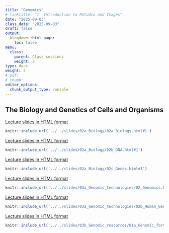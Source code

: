 ```yaml
---
title: "Genomics"
# linktitle: "1. Introduction to RStudio and Images"
date: "2025-09-03"
class_date: "2025-09-03"
draft: false
output:
  blogdown::html_page:
    toc: false
menu:
  class:
    parent: Class sessions
    weight: 3
type: docs
weight: 3
# pdf: 
# thumb: 
editor_options: 
  chunk_output_type: console
---
```


## The Biology and Genetics of Cells and Organisms

<a href="../../slides/02a_Biology/02a_Biology.html#1" target="_blank">Lecture slides in HTML format</a>

```r
knitr::include_url('../../slides/02a_Biology/02a_Biology.html#1')
```

<a href="../../slides/02a_Biology/02b_DNA.html#1" target="_blank">Lecture slides in HTML format</a>

```r
knitr::include_url('../../slides/02a_Biology/02b_DNA.html#1')
```

<a href="../../slides/02a_Biology/02c_Genes.html#1" target="_blank">Lecture slides in HTML format</a>

```r
knitr::include_url('../../slides/02a_Biology/02c_Genes.html#1')
```


<a href="../../slides/03a_Genomic_technologies/02_Genomics.html#1" target="_blank">Lecture slides in HTML format</a>

```r
knitr::include_url('../../slides/03a_Genomic_technologies/02_Genomics.html#1')
```

<a href="../../slides/03a_Genomic_technologies/02b_Human_Genome.html#1" target="_blank">Lecture slides in HTML format</a>

```r
knitr::include_url('../../slides/03a_Genomic_technologies/02b_Human_Genome.html#1')
```

<a href="../../slides/03b_Genomic_resources/01a_Genomic_formats.html#1" target="_blank">Lecture slides in HTML format</a>

```r
knitr::include_url('../../slides/03b_Genomic_resources/01a_Genomic_formats.html#1')
```
